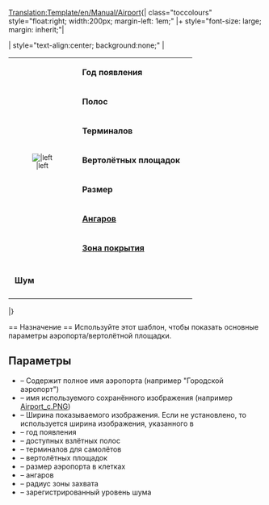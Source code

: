 <noinclude>[[Translation:Template/en/Manual/Airport]]</noinclude><noinclude></noinclude>{| class="toccolours" style="float:right; width:200px; margin-left: 1em;"
|+ style="font-size: large; margin: inherit;"|'''{{{Fullname}}}'''

| style="text-align:center; background:none;" |
{| class="toccolours"
|rowspan="8" style="text-align:center; font-size:smaller;"|[[File:{{{image}}}|{{{imagewidth}}}|left]]
|&nbsp;'''Год появления''' || {{{Entry}}}
|-
|&nbsp;'''Полос''' || {{{Runways}}}
|-
|&nbsp;'''Терминалов''' || {{{Ramps}}}
|-
|&nbsp;'''Вертолётных площадок''' || {{{Heli}}}
|-
|&nbsp;'''Размер''' || {{{size}}}
|-
|&nbsp;'''[[ru/Manual/Депо|Ангаров]]''' || {{{hangars}}}
|-
|&nbsp;'''[[ru/Manual/Зона покрытия|Зона покрытия]]''' || {{{catchment}}}
|-
|-
|&nbsp;'''Шум''' || {{{noise}}}
|-
|}

|}

<noinclude>== Назначение ==
Используйте этот шаблон, чтобы показать основные параметры аэропорта/вертолётной площадки.
== Параметры ==
* {{{Fullname}}} – Содержит полное имя аэропорта (например "Городской аэропорт")
* {{{image}}} – имя используемого сохранённого изображения (например [[:File:en/Manual/Airport c.png|Airport_c.PNG]])
* {{{imagewidth}}} – Ширина показываемого изображения. Если не установлено, то используется ширина изображения, указанного в {{{image}}}
* {{{Entry}}} – год появления
* {{{Runways}}} – доступных взлётных полос
* {{{Ramps}}} – терминалов для самолётов
* {{{Heli}}} – вертолётных площадок
* {{{size}}} – размер аэропорта в клетках
* {{{hangars}}} – ангаров
* {{{catchment}}} – радиус зоны захвата
* {{{noise}}} – зарегистрированный уровень шума</noinclude>